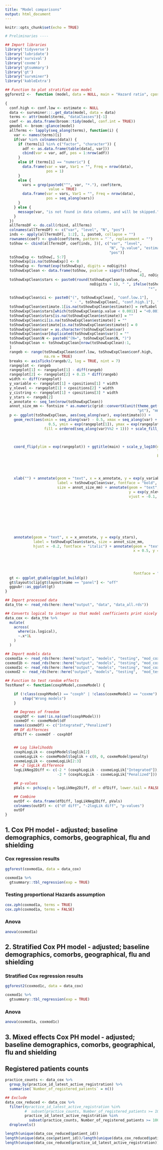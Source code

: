 ```yaml
---
title: "Model comparisons"
output: html_document
---
```


```r
knitr::opts_chunk$set(echo = TRUE)
```

```r
# Preliminaries ----

## Import libraries
library('tidyverse')
library('lubridate')
library('survival')
library('coxme')
library('gtsummary')
library('gt')
library("survminer")
library('kableExtra')

## Function to plot stratified cox model
ggforest2 <-  function (model, data = NULL, main = "Hazard ratio", cpositions = c(0.02, 
                                                                                  0.22, 0.4), fontsize = 0.7, refLabel = "reference", noDigits = 2) 
{
  conf.high <- conf.low <- estimate <- NULL
  data <- survminer:::.get_data(model, data = data)
  terms <- attr(model$terms, "dataClasses")[-1]
  coef <- as.data.frame(broom::tidy(model, conf.int = TRUE))
  gmodel <- broom::glance(model)
  allTerms <- lapply(seq_along(terms), function(i) {
    var <- names(terms)[i]
    if(var %in% colnames(data)) {
      if (terms[i] %in% c("factor", "character")) {
        adf <- as.data.frame(table(data[, var]))
        cbind(var = var, adf, pos = 1:nrow(adf))
      }
      else if (terms[i] == "numeric") {
        data.frame(var = var, Var1 = "", Freq = nrow(data), 
                   pos = 1)
      }
      else {
        vars = grep(paste0("^", var, "*."), coef$term, 
                    value = TRUE)
        data.frame(var = vars, Var1 = "", Freq = nrow(data), 
                   pos = seq_along(vars))
      }
    } else {
      message(var, "is not found in data columns, and will be skipped.")
    }    
  })
  allTermsDF <- do.call(rbind, allTerms)
  colnames(allTermsDF) <- c("var", "level", "N", "pos")
  inds <- apply(allTermsDF[, 1:2], 1, paste0, collapse = "")
  rownames(coef) <- gsub(coef$term, pattern = "`", replacement = "")
  toShow <- cbind(allTermsDF, coef[inds, ])[, c("var", "level", 
                                                "N", "p.value", "estimate", "conf.low", "conf.high", 
                                                "pos")]
  toShowExp <- toShow[, 5:7]
  toShowExp[is.na(toShowExp)] <- 0
  toShowExp <- format(exp(toShowExp), digits = noDigits)
  toShowExpClean <- data.frame(toShow, pvalue = signif(toShow[, 
                                                              4], noDigits + 1), toShowExp)
  toShowExpClean$stars <- paste0(round(toShowExpClean$p.value, 
                                       noDigits + 1), " ", ifelse(toShowExpClean$p.value < 0.05, 
                                                                  "*", ""), ifelse(toShowExpClean$p.value < 0.01, "*", 
                                                                                   ""), ifelse(toShowExpClean$p.value < 0.001, "*", ""))
  toShowExpClean$ci <- paste0("(", toShowExpClean[, "conf.low.1"], 
                              " - ", toShowExpClean[, "conf.high.1"], ")")
  toShowExpClean$estimate.1[is.na(toShowExpClean$estimate)] = refLabel
  toShowExpClean$stars[which(toShowExpClean$p.value < 0.001)] = "<0.001 ***"
  toShowExpClean$stars[is.na(toShowExpClean$estimate)] = ""
  toShowExpClean$ci[is.na(toShowExpClean$estimate)] = ""
  toShowExpClean$estimate[is.na(toShowExpClean$estimate)] = 0
  toShowExpClean$var = as.character(toShowExpClean$var)
  toShowExpClean$var[duplicated(toShowExpClean$var)] = ""
  toShowExpClean$N <- paste0("(N=", toShowExpClean$N, ")")
  toShowExpClean <- toShowExpClean[nrow(toShowExpClean):1, 
  ]
  rangeb <- range(toShowExpClean$conf.low, toShowExpClean$conf.high, 
                  na.rm = TRUE)
  breaks <- axisTicks(rangeb/2, log = TRUE, nint = 7)
  rangeplot <- rangeb
  rangeplot[1] <- rangeplot[1] - diff(rangeb)
  rangeplot[2] <- rangeplot[2] + 0.15 * diff(rangeb)
  width <- diff(rangeplot)
  y_variable <- rangeplot[1] + cpositions[1] * width
  y_nlevel <- rangeplot[1] + cpositions[2] * width
  y_cistring <- rangeplot[1] + cpositions[3] * width
  y_stars <- rangeb[2]
  x_annotate <- seq_len(nrow(toShowExpClean))
  annot_size_mm <- fontsize * as.numeric(grid::convertX(unit(theme_get()$text$size, 
                                                             "pt"), "mm"))
  p <- ggplot(toShowExpClean, aes(seq_along(var), exp(estimate))) + 
    geom_rect(aes(xmin = seq_along(var) - 0.5, xmax = seq_along(var) + 
                    0.5, ymin = exp(rangeplot[1]), ymax = exp(rangeplot[2]), 
                  fill = ordered(seq_along(var)%%2 + 1))) + scale_fill_manual(values = c("#FFFFFF33", 
                                                                                         "#00000033"), guide = "none") + geom_point(pch = 15, 
                                                                                                                                    size = 4) + geom_errorbar(aes(ymin = exp(conf.low), ymax = exp(conf.high)), 
                                                                                                                                                              width = 0.15) + geom_hline(yintercept = 1, linetype = 3) + 
    coord_flip(ylim = exp(rangeplot)) + ggtitle(main) + scale_y_log10(name = "", 
                                                                      labels = sprintf("%g", breaks), expand = c(0.02, 0.02), 
                                                                      breaks = breaks) + theme_light() + theme(panel.grid.minor.y = element_blank(), 
                                                                                                               panel.grid.minor.x = element_blank(), panel.grid.major.y = element_blank(), 
                                                                                                               legend.position = "none", panel.border = element_blank(), 
                                                                                                               axis.title.y = element_blank(), axis.text.y = element_blank(), 
                                                                                                               axis.ticks.y = element_blank(), plot.title = element_text(hjust = 0.5)) + 
    xlab("") + annotate(geom = "text", x = x_annotate, y = exp(y_variable), 
                        label = toShowExpClean$var, fontface = "bold", hjust = 0, 
                        size = annot_size_mm) + annotate(geom = "text", x = x_annotate, 
                                                         y = exp(y_nlevel), hjust = 0, label = toShowExpClean$level, 
                                                         vjust = -0.1, size = annot_size_mm) + annotate(geom = "text", 
                                                                                                        x = x_annotate, y = exp(y_nlevel), label = toShowExpClean$N, 
                                                                                                        fontface = "italic", hjust = 0, vjust = ifelse(toShowExpClean$level == 
                                                                                                                                                         "", 0.5, 1.1), size = annot_size_mm) + annotate(geom = "text", 
                                                                                                                                                                                                         x = x_annotate, y = exp(y_cistring), label = toShowExpClean$estimate.1, 
                                                                                                                                                                                                         size = annot_size_mm, vjust = ifelse(toShowExpClean$estimate.1 == 
                                                                                                                                                                                                                                                "reference", 0.5, -0.1)) + annotate(geom = "text", 
                                                                                                                                                                                                                                                                                    x = x_annotate, y = exp(y_cistring), label = toShowExpClean$ci, 
                                                                                                                                                                                                                                                                                    size = annot_size_mm, vjust = 1.1, fontface = "italic") + 
    annotate(geom = "text", x = x_annotate, y = exp(y_stars), 
             label = toShowExpClean$stars, size = annot_size_mm, 
             hjust = -0.2, fontface = "italic") + annotate(geom = "text", 
                                                           x = 0.5, y = exp(y_variable), label = paste0("# Events: ", 
                                                                                                        gmodel$nevent, "; Global p-value (Log-Rank): ", format.pval(gmodel$p.value.log, 
                                                                                                                                                                    eps = ".001"), " \nAIC: ", round(gmodel$AIC, 
                                                                                                                                                                                                     2), "; Concordance Index: ", round(gmodel$concordance, 
                                                                                                                                                                                                                                        2)), size = annot_size_mm, hjust = 0, vjust = 1.2, 
                                                           fontface = "italic")
  gt <- ggplot_gtable(ggplot_build(p))
  gt$layout$clip[gt$layout$name == "panel"] <- "off"
  ggpubr::as_ggplot(gt)
}

## Import processed data
data_tte <- read_rds(here::here("output", "data", "data_all.rds"))

## Converts logical to integer so that model coefficients print nicely in gtsummary methods
data_cox <- data_tte %>%
  mutate(
    across(
      where(is.logical),
      ~.x*1L
    )
  )

## Import models data
coxmod1a <- read_rds(here::here("output", "models", "testing", "mod_coxph_adj.rds"))
coxmod1b <- read_rds(here::here("output", "models", "testing", "mod_coxph_adjb.rds"))
coxmod1c <- read_rds(here::here("output", "models", "testing", "mod_coxph_adjc.rds"))
coxmod2 <- read_rds(here::here("output", "models", "testing",  "mod_test_coxme_adj.rds"))

## Function to test random effects
TestRanef <- function(coxphModel,coxmeModel) {

    if (!class(coxphModel) == "coxph" | !class(coxmeModel) == "coxme") {
        stop("Wrong models")
    }

    ## Degrees of freedom
    coxphDf <- sum(!is.na(coef(coxphModel)))
    coxmeDf <- coxmeModel$df
    names(coxmeDf) <- c("Integrated","Penalized")
    ## DF differnces
    dfDiff <- coxmeDf - coxphDf


    ## Log likelihodds
    coxphLogLik <- coxphModel$loglik[2]
    coxmeLogLik <- coxmeModel$loglik + c(0, 0, coxmeModel$penalty)
    coxmeLogLik <- coxmeLogLik[2:3]
    ## -2 logLik difference
    logLikNeg2Diff <- c(-2 * (coxphLogLik - coxmeLogLik["Integrated"]),
                        -2 * (coxphLogLik - coxmeLogLik["Penalized"]))

    ## p-values
    pVals <- pchisq(q = logLikNeg2Diff, df = dfDiff, lower.tail = FALSE)

    ## Combine
    outDf <- data.frame(dfDiff, logLikNeg2Diff, pVals)
    colnames(outDf) <- c("df diff", "-2logLik diff", "p-values")
    outDf
}
```

## 1. Cox PH model - adjusted; baseline demographics, comorbs, geographical, flu and shielding

### Cox regression results
```r
ggforest(coxmod1a, data = data_cox)

coxmod1a %>% 
  gtsummary::tbl_regression(exp = TRUE)
```  

### Testing proportional Hazards assumption

```r
cox.zph(coxmod1a, terms = TRUE)
cox.zph(coxmod1a, terms = FALSE)
```

### Anova
```r
anova(coxmod1a)
```

## 2. Stratified Cox PH model - adjusted; baseline demographics, comorbs, geographical, flu and shielding

### Stratified Cox regression results
```r
ggforest2(coxmod1c, data = data_cox)

coxmod1c %>% 
  gtsummary::tbl_regression(exp = TRUE)
```  

### Anova
```r
anova(coxmod1a, coxmod1c)
```

## 3. Mixed effects Cox PH model - adjusted; baseline demographics, comorbs, geographical, flu and shielding

## Registered patients counts
```r
practice_counts <- data_cox %>% 
  group_by(practice_id_latest_active_registration) %>%
  summarise(`Number_of_registered_patients` = n())

## Exclude 
data_cox_reduced <- data_cox %>%
  filter(#practice_id_latest_active_registration %in% 
         #  subset(practice_counts, Number_of_registered_patients >= 100)$practice_id_latest_active_registration,
         practice_id_latest_active_registration %in% 
           subset(practice_counts, Number_of_registered_patients >= 100)$practice_id_latest_active_registration[1:1000]) %>%
  droplevels()

length(unique(data_cox_reduced$patient_id))
length(unique(data_cox$patient_id))/length(unique(data_cox_reduced$patient_id))*100
length(unique(data_cox_reduced$practice_id_latest_active_registration))
```

<!-- ### Mixed effects Cox regression results -->
<!-- ```{r, echo = FALSE, warning= FALSE, message= FALSE, fig.width = 12, fig.height = 16} -->
<!-- ggforest2(coxmod2, data = data_cox) -->

<!-- coxmod1c %>% -->
<!--   gtsummary::tbl_regression(exp = TRUE) -->
<!-- ``` -->

<!-- ### Testing proportional Hazards assumption -->

<!-- ```{r, echo = FALSE, warning= FALSE, message= FALSE} -->
<!-- cox.zph(coxmod1c, terms = TRUE) -->
<!-- cox.zph(coxmod1c, terms = FALSE) -->
<!-- ``` -->

<!-- ### Anova -->
<!-- ```{r, echo = FALSE, warning= FALSE, message= FALSE} -->
<!-- anova(coxmod1a, coxmod1c) -->
<!-- ``` -->
<!-- ### Adjusted cox ph model -->
<!-- ```{r, echo = FALSE, warning= FALSE, message= FALSE} -->
<!-- test.ph <- cox.zph(coxmod1b) -->
<!-- test.ph -->
<!-- ``` -->

<!-- ### Adjusted cox me model -->
<!-- ```{r, echo = FALSE, warning= FALSE, message= FALSE} -->
<!-- test.ph <- cox.zph(coxmod2) -->
<!-- test.ph -->
<!-- ``` -->


<!-- ## Testing for random effects (using integrated log likelihook) -->
<!-- ```{r, echo = FALSE, warning= FALSE, message= FALSE} -->
<!-- anova(coxmod1, coxmod1b) -->
<!-- anova(coxmod1, coxmod2) -->
<!-- anova(coxmod1, coxmod1b) -->

<!-- TestRanef(coxmod1, coxmod2) -->
<!-- ``` -->